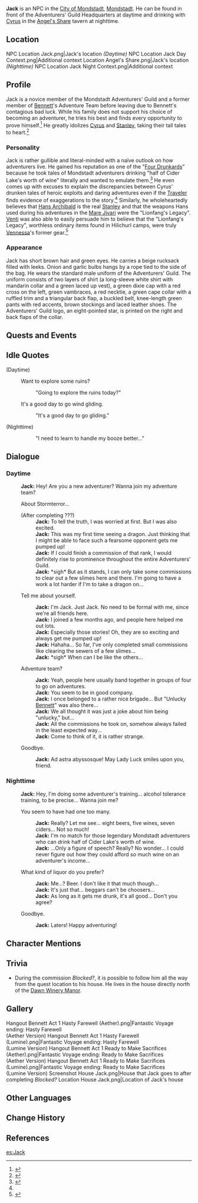 {{Character Infobox
|image            = NPC Jack.png
|region           = Mondstadt
|title            = Adventurer
|title2           = "Rookie McSchoolboy the Inexperienced Adventurer"
|affiliation      = Adventurers' Guild
|affiliation2     = Benny's Adventure Team
|affiliationNote2 = formerly
|type             = NPC
|voiceEN          = [http://griffvoices.com/ Griffin Puatu]<ref>Twitter: [https://twitter.com/GriffinPuatu/status/1374129757412016128 EN VA Self Announcement]</ref>
|voiceCN          = 
}}
'''Jack''' is an NPC in the [[City of Mondstadt]], [[Mondstadt]]. He can be found in front of the Adventurers' Guild Headquarters at daytime and drinking with [[Cyrus]] in the [[Angel's Share]] tavern at nighttime.

==Location==
<gallery>
NPC Location Jack.png|Jack's location ''(Daytime)''
NPC Location Jack Day Context.png|Additional context
Location Angel's Share.png|Jack's location ''(Nighttime)''
NPC Location Jack Night Context.png|Additional context
</gallery>

==Profile==
Jack is a novice member of the Mondstadt Adventurers' Guild and a former member of [[Bennett]]'s Adventure Team before leaving due to Bennett's contagious bad luck. While his family does not support his choice of becoming an adventurer, he tries his best and finds every opportunity to prove himself.<ref>{{Ref/Quest|The South Wind Brings Adventure}}</ref> He greatly idolizes [[Cyrus]] and [[Stanley]], taking their tall tales to heart.<ref name="Best Adventurer">{{Ref/Quest|The Best Audience in All of Mondstadt}}</ref>

===Personality===
Jack is rather gullible and literal-minded with a naïve outlook on how adventurers live. He gained his reputation as one of the "[[Four Drunkards]]" because he took tales of Mondstadt adventurers drinking "half of Cider Lake's worth of wine" literally and wanted to emulate them.<ref>{{Ref/NPC|Jack|note=Nighttime}}</ref> He even comes up with excuses to explain the discrepancies between Cyrus' drunken tales of heroic exploits and daring adventures even if the [[Traveler]] finds evidence of exaggerations to the story.<ref name="Best Adventurer" /> Similarly, he wholeheartedly believes that [[Stanley|Hans Archibald]] is the real [[Real Stanley|Stanley]] and that the weapons Hans used during his adventures in the [[Mare Jivari]] were the "Lionfang's Legacy". [[Venti]] was also able to easily persuade him to believe that the "Lionfang's Legacy", worthless ordinary items found in Hilichurl camps, were truly [[Vennessa]]'s former gear.<ref>{{Ref/Quest|Lionfang's Legacy}}</ref>

===Appearance===
Jack has short brown hair and green eyes. He carries a beige rucksack filled with leeks. Onion and garlic bulbs hangs by a rope tied to the side of the bag. He wears the standard male uniform of the Adventurers' Guild. The uniform consists of two layers of shirt (a long-sleeve white shirt with mandarin collar and a green laced up vest), a green dixie cap with a red cross on the left, green vambraces, a red necktie, a green cape collar with a ruffled trim and a triangular back flap, a buckled belt, knee-length green pants with red accents, brown stockings and laced leather shoes. The Adventurers' Guild logo, an eight-pointed star, is printed on the right and back flaps of the collar.

==Quests and Events ==
{{Quests and Events}}

==Idle Quotes==
{{Dialogue start}}
;(Daytime)
: {{DIcon|Idle}} Want to explore some ruins?
:: {{A|VO Jack 01.ogg}} "Going to explore the ruins today?"
: {{DIcon|Idle}} It's a good day to go wind gliding.
:: {{A|VO Jack 02.ogg}} "It's a good day to go gliding."

;(Nighttime)
:: {{A|VO Jack 03.ogg}} "I need to learn to handle my booze better..."
{{Dialogue end}}

==Dialogue==
===Daytime===
{{Dialogue start}}
:'''Jack:''' Hey! Are you a new adventurer? Wanna join my adventure team?
:{{DIcon}} About Stormterror...
:;(After completing ???)
::'''Jack:''' To tell the truth, I was worried at first. But I was also excited.
::'''Jack:''' This was my first time seeing a dragon. Just thinking that I might be able to face such a fearsome opponent gets me pumped up!
::'''Jack:''' If I could finish a commission of that rank, I would definitely rise to prominence throughout the entire Adventurers' Guild.
::'''Jack:''' *sigh* But as it stands, I can only take some commissions to clear out a few slimes here and there. I'm going to have a work a lot harder if I'm to take a dragon on...
:{{DIcon}} Tell me about yourself.
::'''Jack:''' I'm Jack. Just Jack. No need to be formal with me, since we're all friends here.
::'''Jack:''' I joined a few months ago, and people here helped me out lots.
::'''Jack:''' Especially those stories! Oh, they are so exciting and always get me pumped up!
::'''Jack:''' Hahaha... So far, I've only completed small commissions like clearing the sewers of a few slimes...
::'''Jack:''' *sigh* When can I be like the others...
:{{DIcon}} Adventure team?
::'''Jack:''' Yeah, people here usually band together in groups of four to go on adventures.
::'''Jack:''' You seem to be in good company.
::'''Jack:''' I once belonged to a rather nice brigade... But "Unlucky [[Bennett]]" was also there...
::'''Jack:''' We all thought it was just a joke about him being "unlucky," but...
::'''Jack:''' All the commissions he took on, somehow always failed in the least expected way...
::'''Jack:''' Come to think of it, it is rather strange.
:{{DIcon}} Goodbye.
::'''Jack:''' Ad astra abyssosque! May Lady Luck smiles upon you, friend.
{{Dialogue end}}

=== Nighttime===
{{Dialogue start}}
:'''Jack:''' Hey, I'm doing some adventurer's training... alcohol tolerance training, to be precise... Wanna join me?
:{{DIcon}} You seem to have had one too many.
::'''Jack:''' Really? Let me see... eight beers, five wines, seven ciders... Not so much!
::'''Jack:''' I'm no match for those legendary Mondstadt adventurers who can drink half of Cider Lake's worth of wine.
::'''Jack:''' ...Only a figure of speech? Really? No wonder... I could never figure out how they could afford so much wine on an adventurer's income...
:{{DIcon}} What kind of liquor do you prefer?
::'''Jack:''' Me...? Beer. I don't like it that much though...
::'''Jack:''' It's just that... beggars can't be choosers...
::'''Jack:''' As long as it gets me drunk, it's all good... Don't you agree?
:{{DIcon}} Goodbye.
::'''Jack:''' Laters! Happy adventuring!
{{Dialogue end}}

==Character Mentions==
{{Character Mentions}}

==Trivia ==
*During the commission ''Blocked?'', it is possible to follow him all the way from the quest location to his house. He lives in the house directly north of the [[Dawn Winery Manor]].

==Gallery==
<gallery>
Hangout Bennett Act 1 Hasty Farewell (Aether).png|Fantastic Voyage ending: Hasty Farewell<br />(Aether Version)
Hangout Bennett Act 1 Hasty Farewell (Lumine).png|Fantastic Voyage ending: Hasty Farewell<br />(Lumine Version)
Hangout Bennett Act 1 Ready to Make Sacrifices (Aether).png|Fantastic Voyage ending: Ready to Make Sacrifices<br />(Aether Version)
Hangout Bennett Act 1 Ready to Make Sacrifices (Lumine).png|Fantastic Voyage ending: Ready to Make Sacrifices<br />(Lumine Version)
Screenshot House Jack.png|House that Jack goes to after completing ''Blocked?''
Location House Jack.png|Location of Jack's house
</gallery>

==Other Languages==
{{Other Languages
|default_hidden = 1
|en      = Jack
|zhs     = 杰克
|zhs_rm  = Jiékè
|zht     = 傑克
|zht_rm  = Jiékè
|ja      = ジャック
|ja_rm   = Jakku
|ko      = 잭
|ko_rm   = Jaek
|es      = Jack
|fr      = Jack
|ru      = Джек
|th      = Jack
|vi      = Jack
|de      = Jack
|id      = Jack
|pt      = Jack
|tr      = Jack
|it      = Jack
}}

==Change History==
{{Change History|1.0}}

==References==
{{Reflist|2}}

[[es:Jack]]